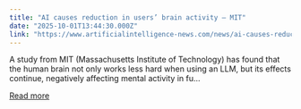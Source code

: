 ```yaml
---
title: "AI causes reduction in users’ brain activity – MIT"
date: "2025-10-01T13:44:30.000Z"
link: "https://www.artificialintelligence-news.com/news/ai-causes-reduction-in-users-brain-activity-mit/"
---
```


A study from MIT (Massachusetts Institute of Technology) has found that the human brain not only works less hard when using an LLM, but its effects continue, negatively affecting mental activity in fu...

[Read more](https://www.artificialintelligence-news.com/news/ai-causes-reduction-in-users-brain-activity-mit/)
